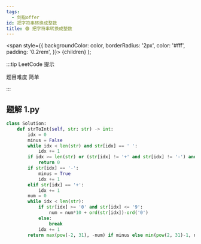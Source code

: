 ```yaml
---
tags:
  - 剑指offer
id: 把字符串转换成整数
title: 🟢 把字符串转换成整数
---
```


  <span
    style={{
      backgroundColor: color,
      borderRadius: '2px',
      color: '#fff',
      padding: '0.2rem',
    }}>
    {children}
  </span>
);

:::tip LeetCode 提示

题目难度 <Highlight color="#00b8a3">简单</Highlight>

:::

## 题解 1.py

```py
class Solution:
    def strToInt(self, str: str) -> int:
        idx = 0
        minus = False
        while idx < len(str) and str[idx] == ' ':
            idx += 1
        if idx >= len(str) or (str[idx] != '+' and str[idx] != '-') and (str[idx] < '0' or str[idx] > '9'):
            return 0
        if str[idx] == '-':
            minus = True
            idx += 1
        elif str[idx] == '+':
            idx += 1
        num = 0
        while idx < len(str):
            if str[idx] >= '0' and str[idx] <= '9':
                num = num*10 + ord(str[idx])-ord('0')
            else:
                break
            idx += 1
        return max(pow(-2, 31), -num) if minus else min(pow(2, 31)-1, num)
```


